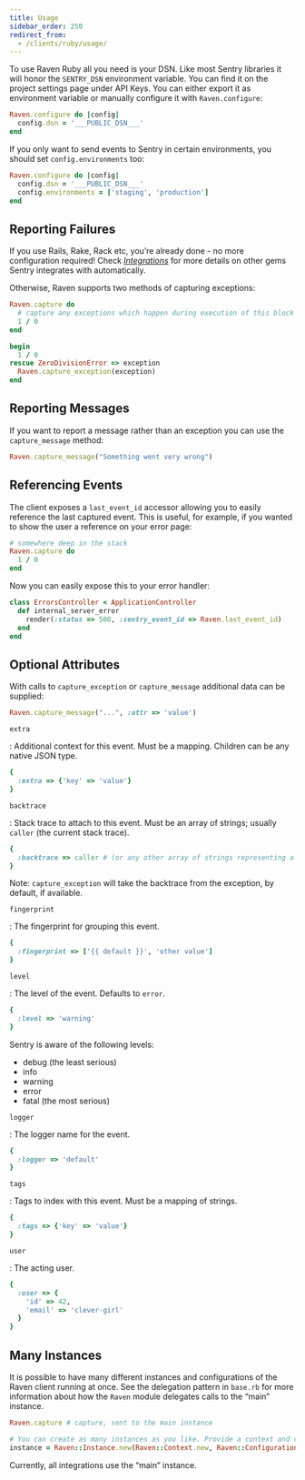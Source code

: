 ```yaml
---
title: Usage
sidebar_order: 250
redirect_from:
  - /clients/ruby/usage/
---
```


To use Raven Ruby all you need is your DSN. Like most Sentry libraries it will honor the `SENTRY_DSN` environment variable. You can find it on the project settings page under API Keys. You can either export it as environment variable or manually configure it with `Raven.configure`:

```ruby
Raven.configure do |config|
  config.dsn = '___PUBLIC_DSN___'
end
```

If you only want to send events to Sentry in certain environments, you should set `config.environments` too:

```ruby
Raven.configure do |config|
  config.dsn = '___PUBLIC_DSN___'
  config.environments = ['staging', 'production']
end
```

## Reporting Failures

If you use Rails, Rake, Rack etc, you’re already done - no more configuration required! Check [_Integrations_](../configuration/integrations/) for more details on other gems Sentry integrates with automatically.

Otherwise, Raven supports two methods of capturing exceptions:

```ruby
Raven.capture do
  # capture any exceptions which happen during execution of this block
  1 / 0
end

begin
  1 / 0
rescue ZeroDivisionError => exception
  Raven.capture_exception(exception)
end
```

## Reporting Messages

If you want to report a message rather than an exception you can use the `capture_message` method:

```ruby
Raven.capture_message("Something went very wrong")
```

## Referencing Events

The client exposes a `last_event_id` accessor allowing you to easily reference the last captured event. This is useful, for example, if you wanted to show the user a reference on your error page:

```ruby
# somewhere deep in the stack
Raven.capture do
  1 / 0
end
```

Now you can easily expose this to your error handler:

```ruby
class ErrorsController < ApplicationController
  def internal_server_error
    render(:status => 500, :sentry_event_id => Raven.last_event_id)
  end
end
```

## Optional Attributes

With calls to `capture_exception` or `capture_message` additional data can be supplied:

```ruby
Raven.capture_message("...", :attr => 'value')
```

`extra`

: Additional context for this event. Must be a mapping. Children can be any native JSON type.

```ruby
{
  :extra => {'key' => 'value'}
}
```

`backtrace`

: Stack trace to attach to this event. Must be an array of strings; usually `caller` (the current stack trace).

```ruby
{
  :backtrace => caller # (or any other array of strings representing a backtrace)
}
```

Note: `capture_exception` will take the backtrace from the exception, by default, if available.

`fingerprint`

: The fingerprint for grouping this event.

```ruby
{
  :fingerprint => ['{{ default }}', 'other value']
}
```

`level`

: The level of the event. Defaults to `error`.

```ruby
{
  :level => 'warning'
}
```

Sentry is aware of the following levels:

- debug (the least serious)
- info
- warning
- error
- fatal (the most serious)

`logger`

: The logger name for the event.

```ruby
{
  :logger => 'default'
}
```

`tags`

: Tags to index with this event. Must be a mapping of strings.

```ruby
{
  :tags => {'key' => 'value'}
}
```

`user`

: The acting user.

```ruby
{
  :user => {
    'id' => 42,
    'email' => 'clever-girl'
  }
}
```

## Many Instances

It is possible to have many different instances and configurations of the Raven client running at once. See the delegation pattern in `base.rb` for more information about how the `Raven` module delegates calls to the “main” instance.

```ruby
Raven.capture # capture, sent to the main instance

# You can create as many instances as you like. Provide a context and config.
instance = Raven::Instance.new(Raven::Context.new, Raven::Configuration.new)
```

Currently, all integrations use the “main” instance.
